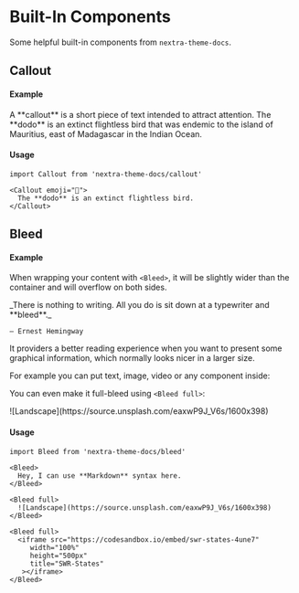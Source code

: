 # Built-In Components

Some helpful built-in components from `nextra-theme-docs`.

## Callout


#### Example

<Callout>
  A **callout** is a short piece of text intended to attract attention.
</Callout>

<Callout emoji="🦤">
  The **dodo** is an extinct flightless bird that was endemic to the island of Mauritius, east of Madagascar in the Indian Ocean.
</Callout>

#### Usage

```mdx
import Callout from 'nextra-theme-docs/callout'

<Callout emoji="🦤">
  The **dodo** is an extinct flightless bird.
</Callout>
```

## Bleed


#### Example

When wrapping your content with `<Bleed>`, it will be slightly wider than the container
and will overflow on both sides.

<Bleed>
  <div style={{ border: '1px solid #888', padding: '4rem 2.5rem', textAlign: 'center' }}>
    _There is nothing to writing. All you do is sit down at a typewriter and **bleed**._

    — Ernest Hemingway
  </div>
</Bleed>

It providers a better reading experience when you want to present some graphical information, which normally
looks nicer in a larger size.

For example you can put text, image, video or any component inside:

You can even make it full-bleed using `<Bleed full>`:

<Bleed full>
  ![Landscape](https://source.unsplash.com/eaxwP9J_V6s/1600x398)
</Bleed>

#### Usage

```mdx
import Bleed from 'nextra-theme-docs/bleed'

<Bleed>
  Hey, I can use **Markdown** syntax here.
</Bleed>

<Bleed full>
  ![Landscape](https://source.unsplash.com/eaxwP9J_V6s/1600x398)
</Bleed>

<Bleed full>
  <iframe src="https://codesandbox.io/embed/swr-states-4une7"
     width="100%"
     height="500px"
     title="SWR-States"
   ></iframe>
</Bleed>
```
